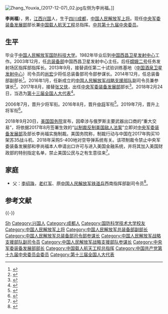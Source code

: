 [[File:Zhang_Youxia_(2017-12-07)_02.jpg|thumb]]左侧为李尚福。]]

'''李尚福'''{{bd|1958年|2月||}}），男，[[江西省|江西]][[兴国县|兴国]]人，生于[[四川省|四川]][[成都市|成都]]，[[中国人民解放军上将|中国人民解放军上将]]。现任[[中央军委装备发展部|中央军委装备发展部]]部长兼[[中国载人航天工程|中国载人航天工程]]总指挥。[[中国共产党第十九届中央委员会委员列表|中共第十九届中央委员]]。

{{Infobox Military Person
|name=李尚福
|sex=男
|image name=
|image width=
|date of birth={{birth year and age|1958|2}}
|placeofbirth=
|caption=
|nationality = 
|party = 
|nickname =
|serviceyears=
|rank=
|job = 
|job-1 = 
|job-2 = 
|job-3 = 
|job-4 = 
|period = 
|period-1 = 
|period-2 = 
|period-3 = 
|period-4 = 
|branch={{PLA-Army}}
|battles= 
|relatives
|educate = 
|unit= 
|commands = 
|awards=    
|laterwork=
|rankrecord
}}

== 生平 ==
毕业于[[中国人民解放军国防科技大学|中国人民解放军国防科技大学]]。1982年毕业后到[[中国西昌卫星发射中心|中国西昌卫星发射中心]]工作。2003年12月，任[[中国人民解放军总装备部|总装备部]]中国西昌卫星发射中心主任。后任[[嫦娥二号|嫦娥二号]]任务发射场区指挥部指挥长。2013年9月，接替调任第二十试验训练基地（[[中国酒泉卫星发射中心|中国酒泉卫星发射中心]]）司令员的[[尚宏|尚宏]]少将任总装备部司令部参谋长。2014年12月，任总装备部副部长<ref>{{cite news |title=七大军区岗位调动超30人 史鲁泽直升北京军区参谋长 |url=http://hebei.ifeng.com/news/fengguanyanzhao/detail_2015_01/08/3397557_1.shtml |date=2015-01-08 |website=凤凰网 |accessdate=2015-02-21 |archive-date=2015-02-21 |archive-url=https://web.archive.org/web/20150221143334/http://hebei.ifeng.com/news/fengguanyanzhao/detail_2015_01/08/3397557_1.shtml |dead-url=no }}</ref>。2016年1月，任新成立的[[中国人民解放军战略支援部队|中国人民解放军战略支援部队]]副司令员兼参谋长<ref>{{cite news |title=原总装备部副部长李尚福任战略支援部队副司令员兼参谋长 |url=http://www.thepaper.cn/newsDetail_forward_1417430 |date=2016-02-29 |newspaper=澎湃新闻 |accessdate=2016-03-01 |archive-date=2020-11-04 |archive-url=https://web.archive.org/web/20201104174405/http://www.thepaper.cn/newsDetail_forward_1417430 |dead-url=no }}</ref>。2017年8月，接替[[张又侠|张又侠]]，出任[[中央军委装备发展部|中央军委装备发展部]]部长<ref>{{cite web |url=http://news.ifeng.com/a/20170918/52038047_0.shtml |title=李尚福任军委装备发展部部长 |date=2017-09-18 |website=凤凰网 |access-date=2017-09-18 |archive-date=2019-05-10 |archive-url=https://web.archive.org/web/20190510072043/http://news.ifeng.com/a/20170918/52038047_0.shtml |dead-url=no }}</ref>。2018年2月24日，当选为[[第十三届全国人大代表|第十三届全国人大代表]]<ref>{{cite web|title=（受权发布）中华人民共和国第十三届全国人民代表大会代表名单-中新网|url=http://www.chinanews.com/gn/2018/02-25/8453959.shtml|access-date=2021-02-13|website=中新网|archive-date=2018-02-27|archive-url=https://web.archive.org/web/20180227031724/http://www.chinanews.com/gn/2018/02-25/8453959.shtml|dead-url=no}}</ref>。

2006年7月，晋升少将军衔。2016年8月，晋升[[中国人民解放军中将|中将]]军衔<ref>{{cite news |date=2016-08-30 |url=http://www.thepaper.cn/newsDetail_forward_1521594 |title=战略支援部队副司令员兼参谋长李尚福晋升中将军衔 |newspaper=澎湃新闻 |accessdate=2016-08-31 |archive-date=2020-06-04 |archive-url=https://web.archive.org/web/20200604222918/http://www.thepaper.cn/newsDetail_forward_1521594 |dead-url=no }}</ref>。2019年7月，晋升上将军衔<ref>{{cite web |title=中央军委举行晋升仪式 10位军官警官晋升上将军衔 |url=http://mil.news.sina.com.cn/china/2019-07-31/doc-ihytcerm7629200.shtml |website=新浪 |access-date=2019-07-31 |date=2019-07-31 |archive-date=2019-07-31 |archive-url=https://web.archive.org/web/20190731101723/http://mil.news.sina.com.cn/china/2019-07-31/doc-ihytcerm7629200.shtml |dead-url=no }}</ref>。

2018年9月20日，[[美国国务院|美国国务院]]宣布，因牵涉与俄罗斯主要武器出口商{{le|俄罗斯国防产品出口公司|Rosoboronexport}}的“重大交易”，将依据2017年8月签署生效的“[[以制裁反制美国敌人法案|以制裁反制美国敌人法案]]”立即对[[中央军委装备发展部|中央军委装备发展部]]及部长李尚福实施制裁。美国务院称，制裁行动与中国在2017年购买10架苏35战斗机、2018年采购S-400地对空导弹系统有关。该项制裁令禁止中央军委装备发展部和李尚福本人申请出口许可与进入美国金融系统，并将其加入美国财政部的特别指定名单，禁止美国公民与之有生意往来<ref>{{cite web|url=https://cn.reuters.com/article/usa-russia-china-sanctions-military-0920-idCNKCS1M100N|title=美国制裁中国军方机构和个人 因购买俄战机与导弹|agency=路透社|access-date=2018-09-20|archive-date=2020-06-04|archive-url=https://web.archive.org/web/20200604222845/https://cn.reuters.com/article/usa-russia-china-sanctions-military-0920-idCNKCS1M100N|dead-url=no}}</ref>。

== 家庭 ==
* 父：[[李绍珠|李绍珠]]，[[老红军|老红军]]、原[[中国人民解放军铁道兵|中国人民解放军铁道兵]]西南指挥部副司令员<ref>{{cite web |url = http://china.caixin.com/2015-01-05/100770919.html |title = 李尚福升任总装副部长 |date = 2015-01-05 |website = [[财新网|财新网]] |access-date = 2017-09-18 |archive-date = 2020-08-11 |archive-url = https://web.archive.org/web/20200811103919/http://china.caixin.com/2015-01-05/100770919.html |dead-url = no }}</ref>。

== 参考文献 ==
{{Reflist}}

{{-}}
{{start box}}
{{s-mil|pla}}
{{s-before|[[张又侠|张又侠]]}}
{{s-title|[[中央军事委员会装备发展部|中央军事委员会装备发展部]]部长<br />[[中国载人航天工程|中国载人航天工程]]总指挥|2017年8月—}} 
{{s-inc}}
{{s-new}}
{{s-title|[[中国人民解放军战略支援部队|中国人民解放军战略支援部队]][[参谋长|参谋长]]|2016年1月—2017年8月}} 
{{s-after|[[饶开勋|饶开勋]]}}
{{s-before|[[尚宏|尚宏]]}}
{{s-title|[[中央军委装备发展部办公厅|中国人民解放军总装备部司令部]]参谋长|2013年9月—2014年12月}}
{{s-after|[[费加兵|费加兵]]}}
{{s-before|[[徐宏亮|徐宏亮]]}}
{{s-title|[[西昌卫星发射中心|中国人民解放军第二十七试验训练基地]][[司令员|司令员]]<br />[[西昌卫星发射中心|中国西昌卫星发射中心]]主任|2003年—2013年9月}} 
{{s-after|[[张振中|张振中]]}}
{{end box}}
{{中央军委|部}}
{{中华人民共和国现役上将}}
{{中国人民解放军上将/2019}}
{{中国载人航天工程}}
{{中国人民解放军战略支援部队参谋长}}
{{Authority control}}

{{DEFAULTSORT:Li李}}
[[Category:李姓|Sh]]
[[Category:兴国人|Category:兴国人]]
[[Category:成都人|Category:成都人]]
[[Category:国防科学技术大学校友|Category:国防科学技术大学校友]]
[[Category:中国人民解放军上将|Category:中国人民解放军上将]]
[[Category:中国人民解放军总装备部副部长|Category:中国人民解放军总装备部副部长]]
[[Category:中国人民解放军总装备部司令部参谋长|Category:中国人民解放军总装备部司令部参谋长]]
[[Category:中国人民解放军战略支援部队副司令员|Category:中国人民解放军战略支援部队副司令员]]
[[Category:中国人民解放军战略支援部队参谋长|Category:中国人民解放军战略支援部队参谋长]]
[[Category:中央军委装备发展部部长|Category:中央军委装备发展部部长]]
[[Category:中国载人航天工程总指挥|Category:中国载人航天工程总指挥]]
[[Category:中国共产党第十九届中央委员会委员|Category:中国共产党第十九届中央委员会委员]]
[[Category:第十三届全国人大代表|Category:第十三届全国人大代表]]